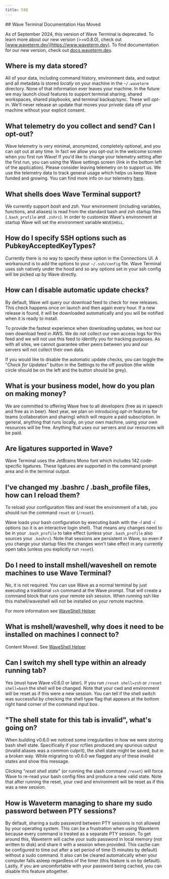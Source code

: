 ```yaml
---
title: FAQ
---
```


<Warning>
## Wave Terminal Documentation Has Moved

As of September 2024, this version of Wave Terminal is deprecated. To learn more about our new version (>=v0.8.0), check out [www.waveterm.dev](https://www.waveterm.dev). To find documentation for our new version, check out [docs.waveterm.dev](https://docs.waveterm.dev).
</Warning>

## Where is my data stored?

All of your data, including command history, environment data, and output and all metadata is stored *locally* on your machine in the `~/.waveterm` directory.  None of that information ever leaves your machine.  In the future we may launch cloud features to support terminal sharing, shared workspaces, shared playbooks, and terminal backup/sync.  These will *opt-in*.  We'll never release an update that moves your *private* data off your machine without your explicit consent.

## What telemetry do you collect and send?  Can I opt-out?

Wave telemetry is very minimal, anonymized, completely optional, and you can opt out at any time.  In fact we allow you opt-out in the welcome screen when you first run Wave!  If you'd like to change your telemetry setting after the first run, you can using the Wave settings screen (link in the bottom left of the application).  Please consider leaving telemetry on to support us.  We use the telemetry data to track general usage which helps us keep Wave funded and growing. You can find more info on our telemetry [here](/reference/telemetry).

## What shells does Wave Terminal support?

We currently support *bash* and *zsh*. Your environment (including variables, functions, and aliases) is read from the standard bash and zsh startup files (`.bash_profile` and `.zshrc`). In order to customize Wave's environment at startup Wave will set the environment variable `WAVESHELL`.

## How do I specify SSH options such as PubkeyAcceptedKeyTypes?

Currently there is no way to specify these option in the Connections UI. A workaround is to add the options to your `~/.ssh/config` file. Wave Terminal uses ssh natively under the hood and so any options set in your ssh config will be picked up by Wave directly.

## How can I disable automatic update checks?

By default, Wave will query our download feed to check for new releases. This check happens once on launch and then again every hour. If a new release is found, it will be downloaded automatically and you will be notified when it is ready to install.

To provide the fastest experience when downloading updates, we host our own download feed in AWS. We do not collect our own access logs for this feed and we will not use this feed to identify you for tracking purposes. As with all sites, we cannot guarantee other peers between you and our servers will not collect their own data.

If you would like to disable the automatic update checks, you can toggle the "*Check for Updates*" button in the Settings to the off position (the white circle should be on the left and the button should be grey).

## What is your business model, how do you plan on making money?

We are committed to offering Wave free to all developers (free as in speech and free as in beer). Next year, we plan on introducing *opt-in* features for teams (collaboration and sharing) which will require a paid subscription.  In general, anything that runs locally, on your own machine, using your own resources will be free.  Anything that uses our servers and our resources will be paid.

## Are ligatures supported in Wave?

Wave Terminal uses the JetBrains Mono font which includes 142 code-specific ligatures. These ligatures are supported in the command prompt area and in the terminal output.

## I've changed my .bashrc / .bash_profile files, how can I reload them?

To reload your configuration files and reset the environment of a tab, you should run the command `reset` or (`/reset`).

Wave loads your bash configuration by executing bash with the *-l* and *-i* options (so it is an interactive login shell).  That means any changes need to be in your `.bash_profile` to take effect (unless your `.bash_profile` also sources your `.bashrc`).  Note that sessions are persistent in Wave, so even if you change your startup files the changes won't take effect in any currently open tabs (unless you explicitly run `reset`).

## Do I need to install mshell/waveshell on remote machines to use Wave Terminal?

No, it is not required.  You can use Wave as a normal terminal by just executing a traditional `ssh` command at the Wave prompt.  That will create a command block that runs your remote ssh session.  When running ssh like this mshell/waveshell will not be installed on your remote machine.

For more information see [WaveShell Helper](/reference/waveshell)

## What is mshell/waveshell, why does it need to be installed on machines I connect to?

Content Moved.  See [WaveShell Helper](/reference/waveshell)

## Can I switch my shell type within an already running tab?

Yes (must have Wave v0.6.0 or later). If you run `/reset shell=zsh` or `/reset shell=bash` the shell will be changed.  Note that your cwd and environment will be reset as if this were a new session.  You can tell if the shell switch was successful by checking the shell type flag that appears at the bottom right hand corner of the command input box.

## "The shell state for this tab is invalid", what's going on?

When building v0.6.0 we noticed some irregularities in how we were storing bash shell state.  Specifically if your rcfiles produced any spurious output (invalid aliases was a common culprit), the shell state might be saved, but in a broken way.  While migrating to v0.6.0 we flagged any of these invalid states and show this message.

Clicking "*reset shell state*" (or running the slash command `/reset`) will force Wave to re-read your bash config files and produce a new valid state.  Note that after running the reset, your cwd and environment will be reset as if this was a new session.

## How is Waveterm managing to share my sudo password between PTY sessions?

By default, sharing a sudo password between PTY sessions is not allowed by your operating system. This can be a frustration when using Waveterm because every command is treated as a separate PTY session. To get around this, Waveterm will cache your sudo password in local memory (not written to disk) and share it with a session when provided. This cache can be configured to time out after a set period of time (5 minutes by default) without a sudo command. It also can be cleared automatically when your computer falls asleep regardless of the timer (this feature is on by default). Lastly, if you are uncomfortable with your password being cached, you can disable this feature altogether.
